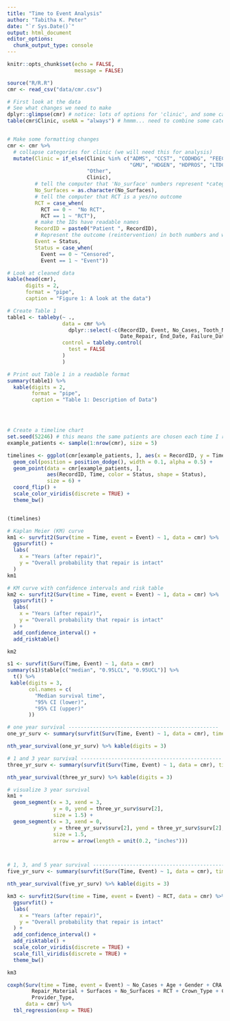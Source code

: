 ```yaml
---
title: "Time to Event Analysis"
author: "Tabitha K. Peter"
date: "`r Sys.Date()`"
output: html_document
editor_options: 
  chunk_output_type: console
---
```


```r
knitr::opts_chunk$set(echo = FALSE,
                      message = FALSE)
```

```r
source("R/R.R")
cmr <- read_csv("data/cmr.csv")
```


```r
# First look at the data 
# See what changes we need to make 
dplyr::glimpse(cmr) # notice: lots of options for 'clinic', and some categories are labeled as numbers! 
table(cmr$Clinic, useNA = "always") # hmmm... need to combine some categories 


# Make some formatting changes
cmr <- cmr %>%
  # collapse categories for clinic (we will need this for analysis)
  mutate(Clinic = if_else(Clinic %in% c("ADMS", "CCST", "CODHDG", "FEECLS", 
                                        "GMU", "HDGEN", "HDPROS", "LTDCAR"),
                          "Other",
                          Clinic),
         # tell the computer that 'No_surface' numbers represent *categories* 
         No_Surfaces = as.character(No_Surfaces),
         # tell the computer that RCT is a yes/no outcome
         RCT = case_when(
           RCT == 0 ~  "No RCT",
           RCT == 1 ~ "RCT"),
         # make the IDs have readable names 
         RecordID = paste0("Patient ", RecordID),
         # Represent the outcome (reintervention) in both numbers and words
         Event = Status, 
         Status = case_when(
           Event == 0 ~ "Censored",
           Event == 1 ~ "Event")) 

# Look at cleaned data 
kable(head(cmr),
      digits = 2,
      format = "pipe",
      caption = "Figure 1: A look at the data")


```


```r

# Create Table 1 
table1 <- tableby(~ .,
                  data = cmr %>%
                    dplyr::select(-c(RecordID, Event, No_Cases, Tooth_Number,
                                     Date_Repair, End_Date, Failure_Date)),
                  control = tableby.control(
                    test = FALSE
                  )
                  )

# Print out Table 1 in a readable format 
summary(table1) %>% 
  kable(digits = 2,
        format = "pipe",
        caption = "Table 1: Description of Data")





```


```r
# Create a timeline chart 
set.seed(52246) # this means the same patients are chosen each time I run this code
example_patients <- sample(1:nrow(cmr), size = 5)

timelines <- ggplot(cmr[example_patients, ], aes(x = RecordID, y = Time)) + 
  geom_col(position = position_dodge(), width = 0.1, alpha = 0.5) +
  geom_point(data = cmr[example_patients, ],
             aes(RecordID, Time, color = Status, shape = Status),
             size = 6) + 
  coord_flip() + 
  scale_color_viridis(discrete = TRUE) + 
  theme_bw()


(timelines)

```



```r

# Kaplan Meier (KM) curve 
km1 <- survfit2(Surv(time = Time, event = Event) ~ 1, data = cmr) %>% 
  ggsurvfit() +
  labs(
    x = "Years (after repair)",
    y = "Overall probability that repair is intact"
  ) 
km1

# KM curve with confidence intervals and risk table 
km2 <- survfit2(Surv(time = Time, event = Event) ~ 1, data = cmr) %>% 
  ggsurvfit() +
  labs(
    x = "Years (after repair)",
    y = "Overall probability that repair is intact"
  ) + 
  add_confidence_interval() + 
  add_risktable()

km2

```

```r
s1 <- survfit(Surv(Time, Event) ~ 1, data = cmr)
summary(s1)$table[c("median", "0.95LCL", "0.95UCL")] %>%
  t() %>%
 kable(digits = 3,
       col.names = c(
         "Median survival time",
         "95% CI (lower)",
         "95% CI (upper)"
       ))
```

```r
# one year survival -------------------------------------------------
one_yr_surv <- summary(survfit(Surv(Time, Event) ~ 1, data = cmr), times = 1)

nth_year_survival(one_yr_surv) %>% kable(digits = 3)

# 1 and 3 year survival ----------------------------------------------
three_yr_surv <- summary(survfit(Surv(Time, Event) ~ 1, data = cmr), times = c(1, 3))

nth_year_survival(three_yr_surv) %>% kable(digits = 3)

# visualize 3 year survival 
km1 + 
  geom_segment(x = 3, xend = 3,
               y = 0, yend = three_yr_surv$surv[2], 
               size = 1.5) +
  geom_segment(x = 3, xend = 0,
               y = three_yr_surv$surv[2], yend = three_yr_surv$surv[2],
               size = 1.5, 
               arrow = arrow(length = unit(0.2, "inches")))



# 1, 3, and 5 year survival -----------------------------------------------
five_yr_surv <- summary(survfit(Surv(Time, Event) ~ 1, data = cmr), times = c(1, 3, 5))

nth_year_survival(five_yr_surv) %>% kable(digits = 3)
```

```r
km3 <- survfit2(Surv(time = Time, event = Event) ~ RCT, data = cmr) %>% 
  ggsurvfit() +
  labs(
    x = "Years (after repair)",
    y = "Overall probability that repair is intact"
  ) + 
  add_confidence_interval() + 
  add_risktable() + 
  scale_color_viridis(discrete = TRUE) + 
  scale_fill_viridis(discrete = TRUE) +
  theme_bw() 

km3
```



```r
coxph(Surv(time = Time, event = Event) ~ No_Cases + Age + Gender + CRA + Tooth_Type + Jaw + 
        Repair_Material + Surfaces + No_Surfaces + RCT + Crown_Type + Clinic +
        Provider_Type,
      data = cmr) %>% 
  tbl_regression(exp = TRUE) 


```

